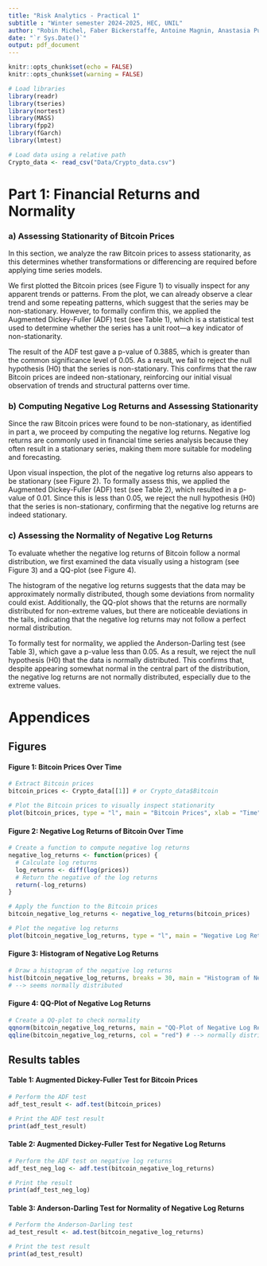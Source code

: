 ```yaml
---
title: "Risk Analytics - Practical 1"
subtitle : "Winter semester 2024-2025, HEC, UNIL"
author: "Robin Michel, Faber Bickerstaffe, Antoine Magnin, Anastasia Pushkarev and Victorien Rodondi"
date: "`r Sys.Date()`"
output: pdf_document
---
```


```r
knitr::opts_chunk$set(echo = FALSE)
knitr::opts_chunk$set(warning = FALSE)

# Load libraries
library(readr)
library(tseries)
library(nortest)
library(MASS)
library(fpp2)
library(fGarch)
library(lmtest)

# Load data using a relative path
Crypto_data <- read_csv("Data/Crypto_data.csv")
```

# Part 1: Financial Returns and Normality

### a) Assessing Stationarity of Bitcoin Prices

In this section, we analyze the raw Bitcoin prices to assess stationarity, as this determines whether transformations or differencing are required before applying time series models.

We first plotted the Bitcoin prices (see Figure 1) to visually inspect for any apparent trends or patterns. From the plot, we can already observe a clear trend and some repeating patterns, which suggest that the series may be non-stationary. However, to formally confirm this, we applied the Augmented Dickey-Fuller (ADF) test (see Table 1), which is a statistical test used to determine whether the series has a unit root—a key indicator of non-stationarity.

The result of the ADF test gave a p-value of 0.3885, which is greater than the common significance level of 0.05. As a result, we fail to reject the null hypothesis (H0) that the series is non-stationary. This confirms that the raw Bitcoin prices are indeed non-stationary, reinforcing our initial visual observation of trends and structural patterns over time.

### b) Computing Negative Log Returns and Assessing Stationarity

Since the raw Bitcoin prices were found to be non-stationary, as identified in part a, we proceed by computing the negative log returns. Negative log returns are commonly used in financial time series analysis because they often result in a stationary series, making them more suitable for modeling and forecasting. 

Upon visual inspection, the plot of the negative log returns also appears to be stationary (see Figure 2). To formally assess this, we applied the Augmented Dickey-Fuller (ADF) test (see Table 2), which resulted in a p-value of 0.01. Since this is less than 0.05, we reject the null hypothesis (H0) that the series is non-stationary, confirming that the negative log returns are indeed stationary.

### c) Assessing the Normality of Negative Log Returns

To evaluate whether the negative log returns of Bitcoin follow a normal distribution, we first examined the data visually using a histogram (see Figure 3) and a QQ-plot (see Figure 4).

The histogram of the negative log returns suggests that the data may be approximately normally distributed, though some deviations from normality could exist. Additionally, the QQ-plot shows that the returns are normally distributed for non-extreme values, but there are noticeable deviations in the tails, indicating that the negative log returns may not follow a perfect normal distribution.


To formally test for normality, we applied the Anderson-Darling test (see Table 3), which gave a p-value less than 0.05. As a result, we reject the null hypothesis (H0) that the data is normally distributed. This confirms that, despite appearing somewhat normal in the central part of the distribution, the negative log returns are not normally distributed, especially due to the extreme values.

# Appendices 

## Figures

#### Figure 1: Bitcoin Prices Over Time

```r
# Extract Bitcoin prices 
bitcoin_prices <- Crypto_data[[1]] # or Crypto_data$Bitcoin

# Plot the Bitcoin prices to visually inspect stationarity
plot(bitcoin_prices, type = "l", main = "Bitcoin Prices", xlab = "Time", ylab = "Price")
```

#### Figure 2: Negative Log Returns of Bitcoin Over Time

```r
# Create a function to compute negative log returns
negative_log_returns <- function(prices) {
  # Calculate log returns
  log_returns <- diff(log(prices))
  # Return the negative of the log returns
  return(-log_returns)
}

# Apply the function to the Bitcoin prices
bitcoin_negative_log_returns <- negative_log_returns(bitcoin_prices)

# Plot the negative log returns
plot(bitcoin_negative_log_returns, type = "l", main = "Negative Log Returns of Bitcoin", xlab = "Time", ylab = "Negative Log Returns")
```


#### Figure 3: Histogram of Negative Log Returns

```r
# Draw a histogram of the negative log returns
hist(bitcoin_negative_log_returns, breaks = 30, main = "Histogram of Negative Log Returns", xlab = "Negative Log Returns", col = "lightblue", border = "black")
# --> seems normally distributed
```

#### Figure 4: QQ-Plot of Negative Log Returns

```r
# Create a QQ-plot to check normality
qqnorm(bitcoin_negative_log_returns, main = "QQ-Plot of Negative Log Returns")
qqline(bitcoin_negative_log_returns, col = "red") # --> normally distributed only for non-extreme values
```

## Results tables

#### Table 1: Augmented Dickey-Fuller Test for Bitcoin Prices

```r
# Perform the ADF test
adf_test_result <- adf.test(bitcoin_prices)

# Print the ADF test result
print(adf_test_result)
```

#### Table 2: Augmented Dickey-Fuller Test for Negative Log Returns

```r
# Perform the ADF test on negative log returns
adf_test_neg_log <- adf.test(bitcoin_negative_log_returns)

# Print the result
print(adf_test_neg_log)
```

#### Table 3: Anderson-Darling Test for Normality of Negative Log Returns

```r
# Perform the Anderson-Darling test
ad_test_result <- ad.test(bitcoin_negative_log_returns)

# Print the test result
print(ad_test_result)
```


